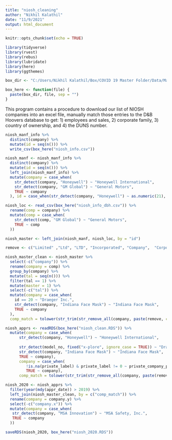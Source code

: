 ```yaml
---
title: "niosh_cleaning"
author: "Nikhil Kalathil"
date: "11/9/2021"
output: html_document
---
```


```r
knitr::opts_chunk$set(echo = TRUE)
```


```r
library(tidyverse)
library(rvest)
library(rebus)
library(lubridate)
library(here)
library(ggthemes)
```

```r

box_dir <- "C:/Users/Nikhil Kalathil/Box/COVID 19 Master Folder/Data/Masks/FDA/"

```

```r
box_here <- function(file) {
  paste(box_dir, file, sep = "")
}
```


This program contains a procedure to download our list of NIOSH companies into an excel file, manually match those entries to the D&B Hoovers database to get: 1) employees and sales, 2) corporate family, 3) country of ownership, and 4) the DUNS number. 

```r
niosh_manf_info %>% 
  distinct(company) %>% 
  mutate(id = seq(n())) %>% 
  write_csv(box_here("niosh_info.csv"))
```

```r
niosh_manf <- niosh_manf_info %>% 
  distinct(company) %>% 
  mutate(id = seq(n())) %>% 
  left_join(niosh_manf_info) %>% 
  mutate(company = case_when(
    str_detect(company, "Honeywell") ~ "Honeywell International", 
    str_detect(company, "GM Global") ~ "General Motors", 
    TRUE ~ company
  ), id = case_when(str_detect(company, "Honeywell") ~ as.numeric(21), TRUE ~ as.numeric(id)))
```

```r
niosh_loc <- read_csv(box_here("niosh_info_dbh.csv")) %>% 
  rename(comp = company) %>% 
  mutate(comp = case_when(
    str_detect(comp, "GM Global") ~ "General Motors", 
    TRUE ~ comp
  ))
```
```r
niosh_master <- left_join(niosh_manf, niosh_loc, by = "id")
```

```r
remove <- c("Limited" ,"Ltd", "LTD", "Incorporated", "Company",  "Corporation", "Co", "Inc",  "[[:punct:]]", "LLC")
```

```r
niosh_master_clean <- niosh_master %>% 
  select(-c("company")) %>% 
  rename(company = comp) %>% 
  group_by(company) %>% 
  mutate(tal = seq(n())) %>% 
  filter(tal == 1) %>% 
  mutate(master = 1) %>% 
  select(-c("tal")) %>% 
  mutate(company = case_when(
    id == 20 ~ "Draeger Inc.", 
    str_detect(company, "Indiana Face Mask") ~ "Indiana Face Mask",
    TRUE ~ company
  ), 
  comp_match = tolower(str_trim(str_remove_all(company, paste(remove, collapse = "|")))))
```


```r
niosh_apprs <- readRDS(box_here("niosh_clean.RDS")) %>% 
  mutate(company = case_when(
      str_detect(company, "Honeywell") ~ "Honeywell International",
      
      str_detect(model_no, fixed("x-plore", ignore_case = TRUE)) ~ "Draeger Inc.",
      str_detect(company, "Indiana Face Mask") ~ "Indiana Face Mask",
      TRUE ~ company), 
      company = case_when(
         !is.na(private_label) & private_label != 0 ~ private_company_prnt, 
         TRUE ~ company), 
      comp_match = tolower(str_trim(str_remove_all(company, paste(remove, collapse = "|")))))
```


```r
niosh_2020 <- niosh_apprs %>% 
  filter(year(mdy(appr_date)) > 2019) %>% 
  left_join(niosh_master_clean, by = c("comp_match")) %>% 
  rename(company = company.y) %>% 
  select(-c("company.x")) %>% 
  mutate(company = case_when(
   str_detect(company, "MSA Innovation") ~ "MSA Safety, Inc.", 
   TRUE ~ company
  )) 
```

```r
saveRDS(niosh_2020, box_here("niosh_2020.RDS"))
```
